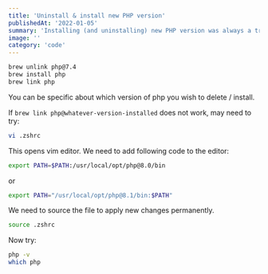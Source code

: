 ```yaml
---
title: 'Uninstall & install new PHP version'
publishedAt: '2022-01-05'
summary: 'Installing (and uninstalling) new PHP version was always a trouble. This time, I found a proper way to handle this.'
image: ''
category: 'code'
---
```


```bash
brew unlink php@7.4
brew install php
brew link php
```

You can be specific about which version of php you wish to delete / install.

If `brew link php@whatever-version-installed` does not work, may need to try:

```bash
vi .zshrc
```

This opens vim editor. We need to add following code to the editor:

```bash
export PATH=$PATH:/usr/local/opt/php@8.0/bin
```

or

```bash
export PATH="/usr/local/opt/php@8.1/bin:$PATH"
```

We need to source the file to apply new changes permanently.

```bash
source .zshrc
```

Now try:

```bash
php -v
which php
```